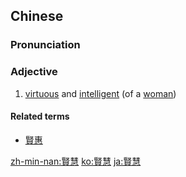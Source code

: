 {{also|贤慧}}
==Chinese==
{{zh-forms|s=贤慧}}

===Pronunciation===
{{zh-pron
|m=xiánhuì
|h=pfs=hièn-fi
|mn=hiân-hōe
|cat=a
}}

===Adjective===
{{zh-adj}}

# [[virtuous]] and [[intelligent]] (of a [[woman]])

====Related terms====
* [[賢惠]]

[[zh-min-nan:賢慧]]
[[ko:賢慧]]
[[ja:賢慧]]
